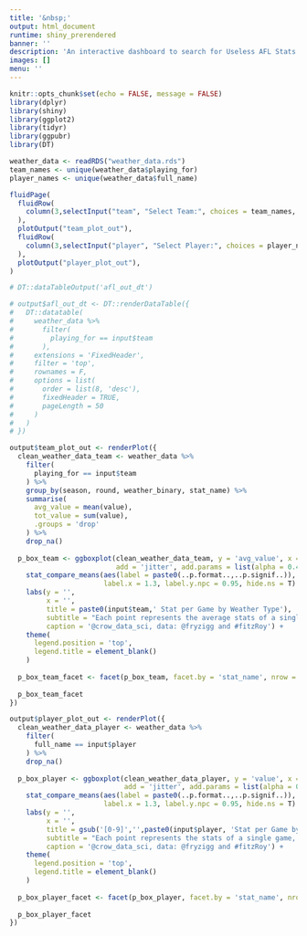 ```yaml
---
title: '&nbsp;'
output: html_document
runtime: shiny_prerendered
banner: ''
description: 'An interactive dashboard to search for Useless AFL Stats'
images: []
menu: ''
---
```


```r
knitr::opts_chunk$set(echo = FALSE, message = FALSE)
library(dplyr)
library(shiny)
library(ggplot2)
library(tidyr)
library(ggpubr)
library(DT)
```

```r
weather_data <- readRDS("weather_data.rds")
team_names <- unique(weather_data$playing_for)
player_names <- unique(weather_data$full_name)
```

```r
fluidPage(
  fluidRow(
    column(3,selectInput("team", "Select Team:", choices = team_names, selected = 'Richmond')),
  ),
  plotOutput("team_plot_out"),
  fluidRow(
    column(3,selectInput("player", "Select Player:", choices = player_names, selected = 'Ollie Wines 12155')),
  ),
  plotOutput("player_plot_out"),
)

# DT::dataTableOutput('afl_out_dt')

```

```r
# output$afl_out_dt <- DT::renderDataTable({
#   DT::datatable(
#     weather_data %>% 
#       filter(
#         playing_for == input$team
#       ),
#     extensions = 'FixedHeader',
#     filter = 'top',
#     rownames = F,
#     options = list(
#       order = list(8, 'desc'),
#       fixedHeader = TRUE,
#       pageLength = 50
#     )
#   )
# })

output$team_plot_out <- renderPlot({
  clean_weather_data_team <- weather_data %>% 
    filter(
      playing_for == input$team
    ) %>% 
    group_by(season, round, weather_binary, stat_name) %>% 
    summarise(
      avg_value = mean(value),
      tot_value = sum(value),
      .groups = 'drop'
    ) %>% 
    drop_na()
  
  p_box_team <- ggboxplot(clean_weather_data_team, y = 'avg_value', x = 'weather_binary', fill = 'weather_binary',
                          add = 'jitter', add.params = list(alpha = 0.4)) +
    stat_compare_means(aes(label = paste0(..p.format..,..p.signif..)),
                       label.x = 1.3, label.y.npc = 0.95, hide.ns = T) +
    labs(y = '',
         x = '',
         title = paste0(input$team,' Stat per Game by Weather Type'),
         subtitle = "Each point represents the average stats of a single game, 2010-2021",
         caption = '@crow_data_sci, data: @fryzigg and #fitzRoy') +
    theme(
      legend.position = 'top',
      legend.title = element_blank()
    )
  
  p_box_team_facet <- facet(p_box_team, facet.by = 'stat_name', nrow = 2, scales = 'free_y')
  
  p_box_team_facet
})

output$player_plot_out <- renderPlot({
  clean_weather_data_player <- weather_data %>% 
    filter(
      full_name == input$player
    ) %>% 
    drop_na()
  
  p_box_player <- ggboxplot(clean_weather_data_player, y = 'value', x = 'weather_binary', fill = 'weather_binary',
                            add = 'jitter', add.params = list(alpha = 0.4)) +
    stat_compare_means(aes(label = paste0(..p.format..,..p.signif..)),
                       label.x = 1.3, label.y.npc = 0.95, hide.ns = T) +
    labs(y = '',
         x = '',
         title = gsub('[0-9]','',paste0(input$player, 'Stat per Game by Weather Type')),
         subtitle = "Each point represents the stats of a single game, 2010-2021",
         caption = '@crow_data_sci, data: @fryzigg and #fitzRoy') +
    theme(
      legend.position = 'top',
      legend.title = element_blank()
    )
  
  p_box_player_facet <- facet(p_box_player, facet.by = 'stat_name', nrow = 2, scales = 'free_y')
  
  p_box_player_facet
})

```

